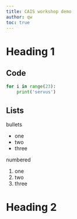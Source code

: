 ```yaml
---
title: CAIS workshop demo
author: qw
toc: true
---
```


# Heading 1

## Code

```python
for i in range(23):
    print('servus')
```

## Lists

bullets

- one
- two
- three

numbered

1. one
2. two
3. three

# Heading 2

